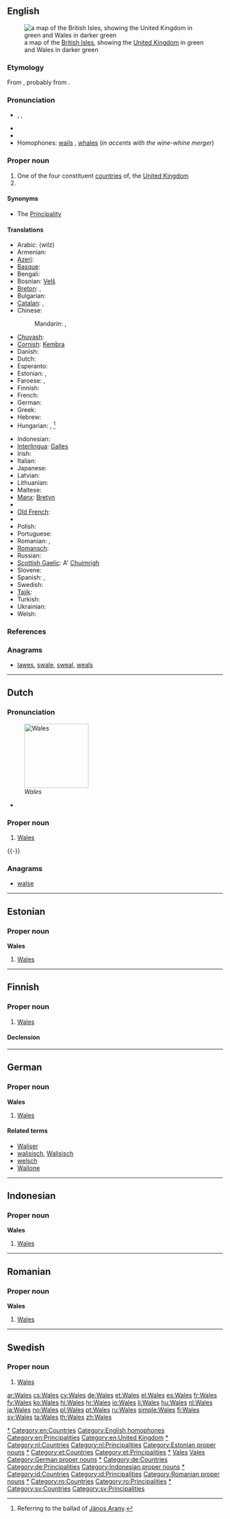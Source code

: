 {{also|wales}}
==English==
[[Image:UK wales.png|thumb|a map of the [[British Isles]], showing the [[United Kingdom]] in green and Wales in darker green]]
===Etymology===
From {{proto|Germanic|walhaz|foreigner}}, probably from {{term|Volcae}}.

===Pronunciation===
* {{a|UK|US}} {{enPR|wālz}}, {{IPA|/weɪlz/}}, {{SAMPA|/weIlz/}}
* {{audio|en-us-Wales.ogg|Audio (US)}}
* {{rhymes|eɪlz}}
* Homophones: [[wail]]s , [[whale]]s (''in accents with the wine-whine merger'')

===Proper noun===
{{en-proper noun}}

# One of the four constituent [[countries]] of, the [[United Kingdom]]
# {{surname}}

====Synonyms====
* The [[Principality]] {{a|UK government}}

====Translations====
{{trans-top|a constituent nation of the UK}}
* Arabic: {{Arab|[[ويلز]]}} (wilz) {{f}}
* Armenian: {{t-|hy|Ուելս|tr=Uels}}
* [[Azeri]]: {{t|az|Uels|xs=Azeri}}
* [[Basque]]: {{t+|eu|Gales|xs=Basque}}
* Bengali: {{t-|bn|ওয়েল্‌স্‌}}
* Bosnian: [[Velš]] {{m}}
* [[Breton]]: {{t+|br|Kembre|xs=Breton}}, {{t|br|Bro-Gembre|xs=Breton}}
* Bulgarian: {{t|bg|Уелс|tr=Uéls}}
* [[Catalan]]: {{t-|ca|Gal·les|m}},  {{t|ca|pais de Gal·les|m}}
* Chinese:
*: Mandarin: {{t-|cmn|威爾士|sc=Hani}}, {{t-|cmn|威尔士|tr=Wēiěrshì|sc=Hani}}
* [[Chuvash]]: {{tø|cv|Уэльс|tr=Uɛl’s|sc=Cyrl}}
* [[Cornish]]: [[Kembra]]
* Danish: {{t-|da|Wales}}
* Dutch: {{t+|nl|Wales|n}}
* Esperanto: {{t|eo|Kimrio}}
* Estonian: {{t+|et|Wales}}, {{t|et|Kõmrimaa}}
* Faroese: {{t-|fo|Wales|xs=Faroese}}, {{t-|fo|Kymru|xs=Faroese}}
* Finnish: {{t+|fi|Wales}}
* French: {{t+|fr|Pays de Galles|m}}
* German: {{t+|de|Wales|n}}
* Greek: {{t+|el|Ουαλία|f|tr=Oualía}}
* Hebrew: {{t|he|וולס|tr=vols}}
* Hungarian: {{t+|hu|Wales}},  {{t|hu|Velsz}} {{qualifier|poetic, archaic}}<ref>Referring to the ballad of [[w:János Arany|János Arany]].</ref>
{{trans-mid}}
* Indonesian: {{t-|id|Wales|xs=Indonesian}}
* [[Interlingua]]: [[Galles]]
* Irish: {{t|ga|Breatain Bheag|f|alt=an Bhreatain Bheag|xs=Irish}}
* Italian: {{t+|it|Galles}}
* Japanese: {{t+|ja|ウェールズ|tr=Wēruzu}}
* Latvian: {{t|lv|Velsa|f|xs=Latvian}}
* Lithuanian: {{t|lt|Velsas|m|xs=Lithuanian}}
* Maltese: {{t-|mt|Wales|xs=Maltese}}
* [[Manx]]: [[Bretyn]]
* {{trreq|ang}}
* [[Old French]]: {{tø|fro|Gales|f}}
* {{trreq|non}}
* Polish: {{t+|pl|Walia|f}}
* Portuguese: {{t+|pt|País de Gales|m}}
* Romanian: {{t|ro|Țara Galilor|f}}, {{t-|ro|Wales|n}}
* [[Romansch]]: {{t|rm|Valisa|f}}
* Russian: {{t-|ru|Уэльс|m|tr=Uɛ́l’s}}
* [[Scottish Gaelic]]: A' [[Cuimrigh|Chuimrigh]] {{f}}
* Slovene: {{t-|sl|Wales|m}}
* Spanish: {{t+|es|Gales}}, {{t-|es|País de Gales|m}}
* Swedish: {{t+|sv|Wales}}
* [[Tajik]]: {{t|tg|Уелс|sc=Cyrl|xs=Tajik}}
* Turkish: {{t+|tr|Galler}}
* Ukrainian: {{t|uk|Уельс|m|tr=Uel’s|xs=Ukrainian}}
* Welsh: {{t+|cy|Cymru|f|xs=Welsh}}
{{trans-bottom}}
{{trans-top|surname}}
{{trans-mid}}
{{trans-bottom}}

===References===
<references/>

===Anagrams===
* [[lawes#English|lawes]], [[swale#English|swale]], [[sweal#English|sweal]], [[weals#English|weals]]

[[Category:en:Wales|*]]
[[Category:en:Countries]]
[[Category:English homophones]]
[[Category:en:Principalities]]
[[Category:en:United Kingdom]]

----

==Dutch==
{{wikipedia|lang=nl}}

===Pronunciation===
[[Image:Flag of Wales.svg|thumb|150px|''Wales'']]
* {{IPA|lang=nl|/ʋeːls/}}

===Proper noun===
{{infl|nl|proper noun|g=n}}

# [[#English|Wales]]

{{-}}

===Anagrams===
* [[walse#Dutch|walse]]

[[Category:nl:Wales|*]]
[[Category:nl:Countries]]
[[Category:nl:Principalities]]

----

==Estonian==

===Proper noun===
'''Wales'''

# [[#English|Wales]]

[[Category:Estonian proper nouns]]
[[Category:et:Wales|*]]
[[Category:et:Countries]]
[[Category:et:Principalities]]

----

==Finnish==

===Proper noun===
{{infl|fi|proper noun|sort=Vales}}

# [[#English|Wales]]

====Declension====
{{fi-decl-risti|Wales|nopl=1}}

[[Category:fi:Wales|*]]
[[Category:fi:Countries|Vales]]
[[Category:fi:Principalities|Vales]]

----

==German==

===Proper noun===
'''Wales''' {{n}}

# [[#English|Wales]]

====Related terms====
* [[Waliser]]
* [[walisisch]], [[Walisisch]]
* [[welsch]]
* [[Wallone]]

[[Category:German proper nouns]]
[[Category:de:Wales|*]]
[[Category:de:Countries]]
[[Category:de:Principalities]]

----

==Indonesian==

===Proper noun===
'''Wales'''

# [[#English|Wales]]

[[Category:Indonesian proper nouns]]
[[Category:id:Wales|*]]
[[Category:id:Countries]]
[[Category:id:Principalities]]

----

==Romanian==

===Proper noun===
'''Wales'''

# [[#English|Wales]]

[[Category:Romanian proper nouns]]
[[Category:ro:Wales|*]]
[[Category:ro:Countries]]
[[Category:ro:Principalities]]

----

==Swedish==

===Proper noun===
{{infl|sv|proper noun}}

# [[#English|Wales]]

[[Category:sv:Wales|*]]
[[Category:sv:Countries]]
[[Category:sv:Principalities]]

[[ar:Wales]]
[[cs:Wales]]
[[cy:Wales]]
[[de:Wales]]
[[et:Wales]]
[[el:Wales]]
[[es:Wales]]
[[fr:Wales]]
[[fy:Wales]]
[[ko:Wales]]
[[hi:Wales]]
[[hr:Wales]]
[[io:Wales]]
[[li:Wales]]
[[hu:Wales]]
[[nl:Wales]]
[[ja:Wales]]
[[no:Wales]]
[[pl:Wales]]
[[pt:Wales]]
[[ru:Wales]]
[[simple:Wales]]
[[fi:Wales]]
[[sv:Wales]]
[[ta:Wales]]
[[th:Wales]]
[[zh:Wales]]